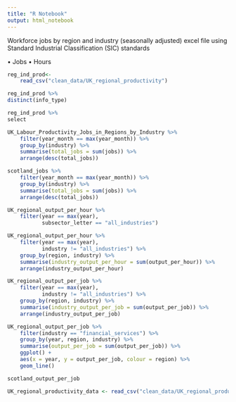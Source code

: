 ```yaml
---
title: "R Notebook"
output: html_notebook
---
```


Workforce jobs by region and industry (seasonally adjusted) excel file using Standard Industrial Classification (SIC) standards

• Jobs
• Hours




```r
reg_ind_prod<-
    read_csv("clean_data/UK_regional_productivity")

reg_ind_prod %>%
distinct(info_type)

reg_ind_prod %>%
select
```
```r

UK_Labour_Productivity_Jobs_in_Regions_by_Industry %>%
    filter(year_month == max(year_month)) %>%
    group_by(industry) %>% 
    summarise(total_jobs = sum(jobs)) %>% 
    arrange(desc(total_jobs))

```

```r
scotland_jobs %>%
    filter(year_month == max(year_month)) %>%
    group_by(industry) %>% 
    summarise(total_jobs = sum(jobs)) %>% 
    arrange(desc(total_jobs))
```





```r
UK_regional_output_per_hour %>% 
    filter(year == max(year),
           subsector_letter == "all_industries")
```

```r
UK_regional_output_per_hour %>% 
    filter(year == max(year),
           industry != "all_industries") %>%
    group_by(region, industry) %>% 
    summarise(industry_output_per_hour = sum(output_per_hour)) %>% 
    arrange(industry_output_per_hour)
```

```r
UK_regional_output_per_job %>% 
    filter(year == max(year),
           industry != "all_industries") %>%
    group_by(region, industry) %>% 
    summarise(industry_output_per_job = sum(output_per_job)) %>% 
    arrange(industry_output_per_job)
```

```r
UK_regional_output_per_job %>%
    filter(industry == "financial_services") %>%
    group_by(year, region, industry) %>%
    summarise(output_per_job = sum(output_per_job)) %>% 
    ggplot() +
    aes(x = year, y = output_per_job, colour = region) %>% 
    geom_line()
```

```r
scotland_output_per_job
```

```r
UK_regional_productivity_data <- read_csv("clean_data/UK_regional_productivity")
```

